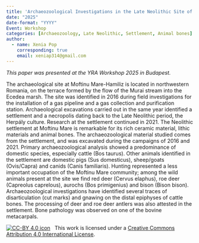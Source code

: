 ```yaml
---
title: 'Archaeozoological Investigations in the Late Neolithic Site of Moftinu Mare-Hamiliz (Northwest Romania)'
date: "2025"
date-format: "YYYY"
Event: Workshop
categories: [Archaeozoology, Late Neolithic, Settlement, Animal bones]
author: 
  - name: Xenia Pop
    corresponding: true
    email: xeniap314@gmail.com
---
```


*This paper was presented at the YRA Workshop 2025 in Budapest.*

The archaeological site at Moftinu Mare-Hamiliz is located in northwestern Romania, on the terrace formed by the flow of the Murai stream into the Ecedea marsh. The site was identified in 2016 during field investigations for the installation of a gas pipeline and a gas collection and purification station. Archaeological excavations carried out in the same year identified a settlement and a necropolis dating back to the Late Neolithic period, the Herpály culture. Research at the settlement continued in 2021. The Neolithic settlement at Moftinu Mare is remarkable for its rich ceramic material, lithic materials and animal bones.
The archaeozoological material studied comes from the settlement, and was excavated during the  campaigns of 2016 and 2021. Primary archaeozoological analysis showed a predominance of domestic species, especially cattle (Bos taurus). Other animals identified in the settlement are domestic pigs (Sus domesticus), sheep/goats (Ovis/Capra) and canids (Canis familiaris). Hunting represented a less important occupation of the Moftinu Mare community; among the wild animals present at the site we find red deer (Cervus elaphus), roe deer (Capreolus caprelous), aurochs (Bos primigenius) and bison (Bison bison). Archaeozoological investigations have identified several traces of disarticulation (cut marks) and gnawing on the distal epiphyses of cattle bones. The processing of deer and roe deer antlers was also attested in the settlement. Bone pathology was observed on one of the bovine metacarpals.

[![CC-BY 4.0 icon](https://i.creativecommons.org/l/by/4.0/88x31.png)](http://creativecommons.org/licenses/by/4.0/)&nbsp;&nbsp; This work is licensed under a [Creative Commons Attribution 4.0 International License](https://creativecommons.org/licenses/by/4.0/). 
